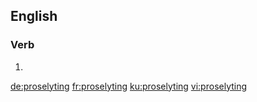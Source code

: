 ==English==
{{rfp|lang=en}}

===Verb===
{{head|en|present participle}}

# {{present participle of|proselyte|lang=en|nocat=1}}

[[de:proselyting]]
[[fr:proselyting]]
[[ku:proselyting]]
[[vi:proselyting]]